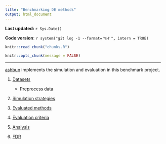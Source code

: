 ```yaml
---
title: "Benchmarking DE methods"
output: html_document
---
```


**Last updated:** `r Sys.Date()`

**Code version:** `r system("git log -1 --format='%H'", intern = TRUE)`

```r
knitr::read_chunk("chunks.R")
```

```r
knitr::opts_chunk(message = FALSE)
```

---

[ashbun](https://github.com/jhsiao999/ashbun) implements the simulation and evaluation in this benchmark project. 

1. [Datasets](benchmark-dataset.html)
    * [Preprocess data](data-preprocess.html)
    
2. [Simulation strategies](benchmark-simulation.html)

3. [Evaluated methods](benchmark-evaluatedMethods.html)

4. [Evaluation criteria](benchmark-criteria.html)

5. [Analysis](benchmark-analysis.html)

6. [FDR](benchmark-analysis-fdr.html)



